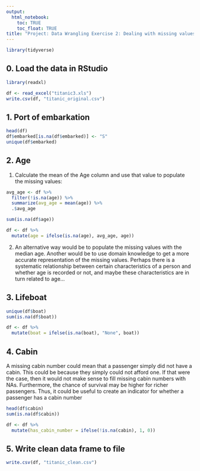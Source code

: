 ```yaml
---
output: 
  html_notebook:
    toc: TRUE
    toc_float: TRUE
title: "Project: Data Wrangling Exercise 2: Dealing with missing values"
---
```


```r
library(tidyverse)
```


## 0. Load the data in RStudio
```r
library(readxl)

df <- read_excel("titanic3.xls")
write.csv(df, "titanic_original.csv")
```

## 1. Port of embarkation
```r
head(df)
df$embarked[is.na(df$embarked)] <- "S"
unique(df$embarked)
```

## 2. Age

1. Calculate the mean of the Age column and use that value to populate the missing values:
```r
avg_age <- df %>% 
  filter(!is.na(age)) %>% 
  summarize(avg_age = mean(age)) %>% 
  .$avg_age

sum(is.na(df$age))

df <- df %>% 
  mutate(age = ifelse(is.na(age), avg_age, age))
```

2. An alternative way would be to populate the missing values with the median age. Another would be to use domain knowledge to get a more accurate representation of the missing values. Perhaps there is a systematic relationship between certain characteristics of a person and whether age is recorded or not, and maybe these characteristics are in turn related to age...


## 3. Lifeboat

```r
unique(df$boat)
sum(is.na(df$boat))

df <- df %>% 
  mutate(boat = ifelse(is.na(boat), "None", boat))
```


## 4. Cabin

A missing cabin number could mean that a passenger simply did not have a cabin. This could be because they simply could not afford one. If that were the case, then it would not make sense to fill missing cabin numbers with NAs. Furthermore, the chance of survival may be higher for richer passengers. Thus, it could be useful to create an indicator for whether a passenger has a cabin number

```r
head(df$cabin)
sum(is.na(df$cabin))

df <- df %>% 
  mutate(has_cabin_number = ifelse(!is.na(cabin), 1, 0))
```

## 5. Write clean data frame to file

```r
write.csv(df, "titanic_clean.csv")
```




